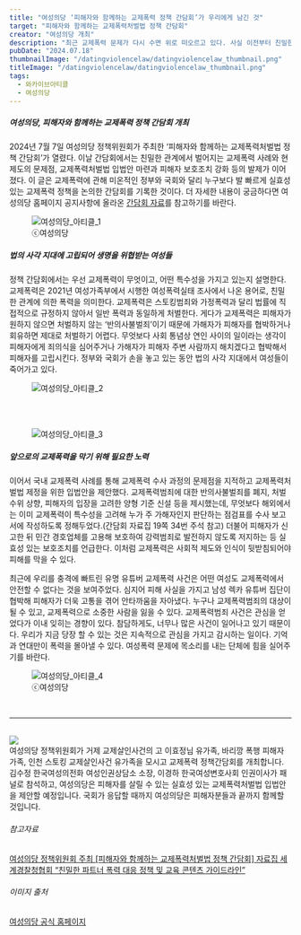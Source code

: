 ```yaml
---
title: "여성의당 ‘피해자와 함께하는 교제폭력 정책 간담회’가 우리에게 남긴 것"
target: "피해자와 함께하는 교제폭력처벌법 정책 간담회"
creator: "여성의당 개최"
description: "최근 교제폭력 문제가 다시 수면 위로 떠오르고 있다. 사실 이전부터 친밀한 남성 가해자의 손에 수많은 여성이 다치고 목숨을 잃고 있었다."
pubDate: "2024.07.18"
thumbnailImage: "/datingviolencelaw/datingviolencelaw_thumbnail.png"
titleImage: "/datingviolencelaw/datingviolencelaw_thumbnail.png"
tags:
  - 와카이브아티클
  - 여성의당
---
```


##### 여성의당, 피해자와 함께하는 교제폭력 정책 간담회 개최

2024년 7월 7일 여성의당 정책위원회가 주최한 ‘피해자와 함께하는 교제폭력처벌법 정책 간담회’가 열렸다. 이날 간담회에서는 친밀한 관계에서 벌어지는 교제폭력 사례와 현 제도의 문제점, 교제폭력처벌법 입법안 마련과 피해자 보호조치 강화 등의 발제가 이어졌다. 이 글은 교제폭력에 관해 미온적인 정부와 국회와 달리 누구보다 발 빠르게 실효성 있는 교제폭력 정책을 논의한 간담회를 기록한 것이다. 더 자세한 내용이 궁금하다면 여성의당 홈페이지 공지사항에 올라온 <a href="http://womensparty.kr/board/board_view_001.php?bType=1&idx=4051" target="_blank">간담회 자료</a>를 참고하기를 바란다.

<figure class="vertical">
  <img
    src="/datingviolencelaw/datingviolencelaw_content1.jpg"
    alt="여성의당_아티클_1"
  />
  <figcaption>ⓒ여성의당</figcaption>
</figure>

##### 법의 사각 지대에 고립되어 생명을 위협받는 여성들

정책 간담회에서는 우선 교제폭력이 무엇이고, 어떤 특수성을 가지고 있는지 설명한다. 교제폭력은 2021년 여성가족부에서 시행한 여성폭력실태 조사에서 나온 용어로, 친밀한 관계에 의한 폭력을 의미한다. 교제폭력은 스토킹범죄와 가정폭력과 달리 법률에 직접적으로 규정하지 않아서 일반 폭력과 동일하게 처벌한다. 게다가 교제폭력은 피해자가 원하지 않으면 처벌하지 않는 ‘반의사불벌죄’이기 때문에 가해자가 피해자를 협박하거나 회유하면 제대로 처벌하기 어렵다. 무엇보다 사회 통념상 연인 사이의 일이라는 생각이 피해자에게 죄의식을 심어주거나 가해자가 피해자 주변 사람까지 해치겠다고 협박해서 피해자를 고립시킨다. 정부와 국회가 손을 놓고 있는 동안 법의 사각 지대에서 여성들이 죽어가고 있다.

<figure>
  <img src="/datingviolencelaw/datingviolencelaw_content2.png" alt="여성의당_아티클_2"/>
</figure>

<br />
<br />

<figure>
  <img src="/datingviolencelaw/datingviolencelaw_content3.png" alt="여성의당_아티클_3"/>
</figure>

##### 앞으로의 교제폭력을 막기 위해 필요한 노력

이어서 국내 교제폭력 사례를 통해 교제폭력 수사 과정의 문제점을 지적하고 교제폭력처벌법 제정을 위한 입법안을 제안했다. 교제폭력범죄에 대한 반의사불벌죄를 폐지, 처벌 수위 상향, 피해자의 입장을 고려한 양형 기준 신설 등을 제시했는데, 무엇보다 해외에서는 이미 교제폭력이 특수성을 고려해 누가 주 가해자인지 판단하는 점검표를 수사 보고서에 작성하도록 정해두었다.(간담회 자료집 19쪽 34번 주석 참고) 더불어 피해자가 신고한 뒤 민간 경호업체를 고용해 보호하여 강력범죄로 발전하지 않도록 저지하는 등 실효성 있는 보호조치를 언급한다. 이처럼 교제폭력은 사회적 제도와 인식이 뒷받침되어야 피해를 막을 수 있다.

최근에 우리를 충격에 빠트린 유명 유튜버 교제폭력 사건은 어떤 여성도 교제폭력에서 안전할 수 없다는 것을 보여주었다. 심지어 피해 사실을 가지고 남성 렉카 유튜버 집단이 협박해 피해자가 더욱 고통을 겪어 안타까움을 자아냈다. 누구나 교제폭력범죄의 대상이 될 수 있고, 교제폭력으로 소중한 사람을 잃을 수 있다. 교제폭력범죄 사건은 관심을 얻었다가 이내 잊히는 경향이 있다. 참담하게도, 너무나 많은 사건이 일어나고 있기 때문이다. 우리가 지금 당장 할 수 있는 것은 지속적으로 관심을 가지고 감시하는 일이다. 기억과 연대만이 폭력을 몰아낼 수 있다. 여성폭력 문제에 목소리를 내는 단체에 힘을 실어주기를 바란다.

<figure class="vertical">
  <img
    src="/datingviolencelaw/datingviolencelaw_content4.png"
    alt="여성의당_아티클_4"
  />
  <figcaption>ⓒ여성의당</figcaption>
</figure>

<br />

---

<br />

<div class="target_introduce">
  <img src="/datingviolencelaw/datingviolencelaw_poster.png" />
  <div>
    여성의당 정책위원회가 거제 교제살인사건의 고 이효정님 유가족, 바리깡 폭행 피해자 가족, 인천 스토킹 교제살인사건 유가족을 모시고 교제폭력 정책간담회를 개최합니다. 김수정 한국여성의전화 여성인권상담소 소장, 이경하 한국여성변호사회 인권이사가 패널로 참석하고, 여성의당은 피해자를 살릴 수 있는 실효성 있는 교제폭력처벌법 입법안을 제안할 예정입니다. 국회가 응답할 때까지 여성의당은 피해자분들과 끝까지 함께할 것입니다.
  </div>
</div>

<div class="relations">
  <h6>참고자료</h6>
  <a href="http://womensparty.kr/board/board_view_001.php?bType=1&idx=4051" target="_blank">
    여성의당 정책위원회 주최 [피해자와 함께하는 교제폭력처벌법 정책 간담회] 자료집
  </a>
  <a href="https://www.theiacp.org/resources/document/intimate-partner-violence-response-policy-and-training-content-guidelines" target="_blank">
    세계경찰청협회 “친밀한 파트너 폭력 대응 정책 및 교육 콘텐츠 가이드라인”
  </a>
  <br />
  <h6>이미지 출처</h6>
  <a href="https://www.womensparty.kr/index.php" target="_blank">
    여성의당 공식 홈페이지
  </a>
</div>
